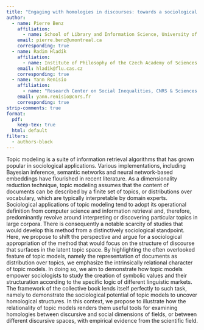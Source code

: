 ```yaml
---
title: "Engaging with homologies in discourses: towards a sociological appropriation of topic models"
author:
  - name: Pierre Benz
    affiliation:
      - name: School of Library and Information Science, University of Montreal
    email: pierre.benz@umontreal.ca
    corresponding: true 
  - name: Radim Hladík
    affiliation:
      - name: Institute of Philosophy of the Czech Academy of Sciences
    email: hladik@flu.cas.cz
    corresponding: true 
  - name: Yann Renisio
    affiliation:
      - name: "Research Center on Social Inequalities, CNRS & Sciences Po"
    email: yann.renisio@cnrs.fr
    corresponding: true
strip-comments: true
format: 
  pdf:
    keep-tex: true
  html: default
filters:
  - authors-block
---
```


Topic modeling is a suite of information retrieval algorithms that has grown popular in sociological applications.
Various implementations, including Bayesian inference, semantic networks and neural network-based embeddings have flourished in recent literature.
As a dimensionality reduction technique, topic modeling assumes that the content of documents can be described by a finite set of topics, or distributions over vocabulary, which are typically interpretable by domain experts.
Sociological applications of topic modeling tend to adopt its operational definition from computer science and information retrieval and, therefore, predominantly revolve around interpreting or discovering particular topics in large corpora.
There is consequently a notable scarcity of studies that would develop this method from a distinctively sociological standpoint.
Here, we propose to shift the perspective and argue for a sociological appropriation of the method that would focus on the structure of discourse that surfaces in the latent topic space.
By highlighting the often overlooked feature of topic models, namely the representation of documents as distribution over topics, we emphasize the intrinsically relational character of topic models.
In doing so, we aim to demonstrate how topic models empower sociologists to study the creation of symbolic values and their structuration according to the specific logic of different linguistic markets.
The framework of the collective book lends itself perfectly to such task, namely to demonstrate the sociological potential of topic models to uncover homological structures.
In this context, we propose to illustrate how the relationality of topic models renders them useful tools for examining homologies between discursive and social dimensions of fields, or between different discursive spaces, with empirical evidence from the scientific field.
